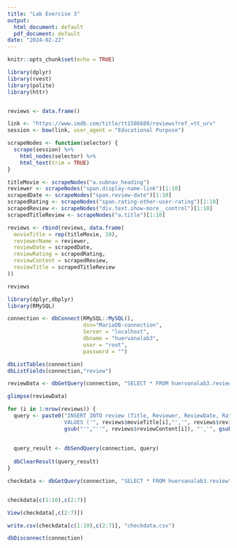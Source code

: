 ---
title: "Lab Exercise 3"
output:
  html_document: default
  pdf_document: default
date: "2024-02-22"
---

```{r setup, include=FALSE}
knitr::opts_chunk$set(echo = TRUE)
```

```{r}
library(dplyr)
library(rvest)
library(polite)
library(httr)


reviews <- data.frame()

link <- "https://www.imdb.com/title/tt1586680/reviews?ref_=tt_urv"
session <- bow(link, user_agent = "Educational Purpose")

scrapeNodes <- function(selector) {
  scrape(session) %>%
    html_nodes(selector) %>%
    html_text(trim = TRUE)
}

titleMovie <- scrapeNodes("a.subnav_heading")
reviewer <- scrapeNodes("span.display-name-link")[1:10]
scrapedDate <- scrapeNodes("span.review-date")[1:10]
scrapedRating <- scrapeNodes("span.rating-other-user-rating")[1:10]
scrapedReview <- scrapeNodes("div.text.show-more__control")[1:10]
scrapedTitleReview <- scrapeNodes("a.title")[1:10]

reviews <- rbind(reviews, data.frame(
  movieTitle = rep(titleMovie, 10),
  reviewerName = reviewer,
  reviewDate = scrapedDate,
  reviewRating = scrapedRating,
  reviewContent = scrapedReview,
  reviewTitle = scrapedTitleReview
))

reviews

```

```{r}
library(dplyr,dbplyr)
library(RMySQL)

connection <- dbConnect(RMySQL::MySQL(),
                        dsn="MariaDB-connection",
                        Server = "localhost",
                        dbname = "huervanalab3", 
                        user = "root", 
                        password = "") 

```

```{r}

dbListTables(connection)
dbListFields(connection,"review")

```

```{r}
reviewData <- dbGetQuery(connection, "SELECT * FROM huervanalab3.review")

glimpse(reviewData)


```

```{r}
for (i in 1:nrow(reviews)) {
  query <- paste0("INSERT INTO review (Title, Reviewer, ReviewDate, Rating, Review, ReviewTitle) 
                  VALUES ('", reviews$movieTitle[i],"','", reviews$reviewerName[i], "','", reviews$reviewDate[i],"','", reviews$reviewRating[i], "','",
                  gsub("'","''", reviews$reviewContent[i]), "','", gsub("'","''", reviews$reviewTitle[i]), "')")
  
  
  query_result <- dbSendQuery(connection, query)
  
  dbClearResult(query_result)
}

```



```{r}
checkdata <- dbGetQuery(connection, "SELECT * FROM huervanalab3.review")


checkdata[c(1:10),c(2:7)]

View(checkdata[,c(2:7)])

write.csv(checkdata[c(1:10),c(2:7)], "checkdata.csv")


```

```{r}

dbDisconnect(connection)

```
